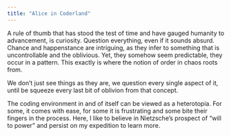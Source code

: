```yaml
---
title: "Alice in Coderland"
---
```


A rule of thumb that has stood the test of time and have gauged humanity to advancement, is curiosity. Question everything, even if it sounds absurd. Chance and happenstance are intriguing, as they infer to something that is uncontrollable and the oblivious. Yet, they somehow seem predictable, they occur in a pattern. This exactly is where the notion of order in chaos roots from.

We don't just see things as they are, we question every single aspect of it, until be squeeze every last bit of oblivion from that concept.

The coding environment in and of itself can be viewed as a heterotopia. For some, it comes with ease, for some it is frustrating and some bite their fingers in the process. Here, I like to believe in Nietzsche's prospect of "will to power" and persist on my expedition to learn more.

```         
```
